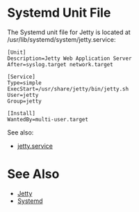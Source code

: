 = Systemd Unit File =

The Systemd unit file for Jetty is located at /usr/lib/systemd/system/jetty.service:

<pre>
[Unit]
Description=Jetty Web Application Server
After=syslog.target network.target

[Service]
Type=simple
ExecStart=/usr/share/jetty/bin/jetty.sh
User=jetty
Group=jetty

[Install]
WantedBy=multi-user.target
</pre>

See also:

* [https://src.fedoraproject.org/rpms/jetty/blob/master/f/jetty.service jetty.service]

= See Also =

* [[Jetty]]
* [https://github.com/dogtagpki/pki/wiki/Systemd Systemd]